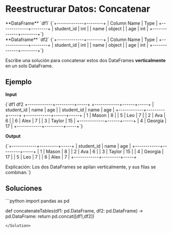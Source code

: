 # Reestructurar Datos: Concatenar

<MultiColumn>
<div>
**DataFrame** `df1`
<TerminalOutput>
{`+-------------+--------+
| Column Name | Type   |
+-------------+--------+
| student_id  | int    |
| name        | object |
| age         | int    |
+-------------+--------+`}
</TerminalOutput>
</div>
<div>
**Dataframe** `df2`
<TerminalOutput>
{`+-------------+--------+
| Column Name | Type   |
+-------------+--------+
| student_id  | int    |
| name        | object |
| age         | int    |
+-------------+--------+`}
</TerminalOutput>
</div>
</MultiColumn>

Escribe una solución para concatenar estos dos DataFrames **verticalmente** en un solo DataFrame.

## Ejemplo

**Input**

<TerminalOutput>
{`df1                                df2
+------------+---------+-----+     +------------+------+-----+
| student_id | name    | age |     | student_id | name | age |
+------------+---------+-----+     +------------+------+-----+
| 1          | Mason   | 8   |     | 5          | Leo  | 7   |
| 2          | Ava     | 6   |     | 6          | Alex | 7   |
| 3          | Taylor  | 15  |     +------------+------+-----+
| 4          | Georgia | 17  |
+------------+---------+-----+`}
</TerminalOutput>

**Output**

<TerminalOutput>
{`+------------+---------+-----+
| student_id | name    | age |
+------------+---------+-----+
| 1          | Mason   | 8   |
| 2          | Ava     | 6   |
| 3          | Taylor  | 15  |
| 4          | Georgia | 17  |
| 5          | Leo     | 7   |
| 6          | Alex    | 7   |
+------------+---------+-----+

Explicación:
Los dos DataFrames se apilan verticalmente, y sus filas se combinan.`}
</TerminalOutput>


## Soluciones

<Solution title="Python" icon="Python">
```python
import pandas as pd

def concatenateTables(df1: pd.DataFrame, df2: pd.DataFrame) -> pd.DataFrame:
    return pd.concat([df1,df2])
```
</Solution>